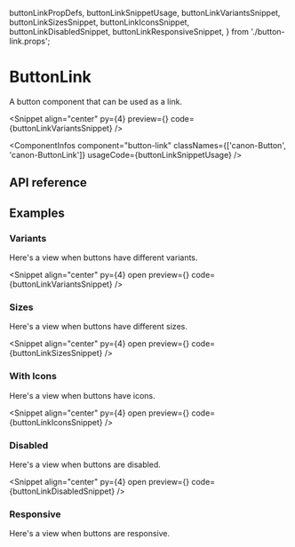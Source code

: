   buttonLinkPropDefs,
  buttonLinkSnippetUsage,
  buttonLinkVariantsSnippet,
  buttonLinkSizesSnippet,
  buttonLinkIconsSnippet,
  buttonLinkDisabledSnippet,
  buttonLinkResponsiveSnippet,
} from './button-link.props';

# ButtonLink

A button component that can be used as a link.

<Snippet
  align="center"
  py={4}
  preview={<ButtonLinkSnippet story="Variants" />}
  code={buttonLinkVariantsSnippet}
/>

<ComponentInfos
  component="button-link"
  classNames={['canon-Button', 'canon-ButtonLink']}
  usageCode={buttonLinkSnippetUsage}
/>

## API reference

<PropsTable data={buttonLinkPropDefs} />

## Examples

### Variants

Here's a view when buttons have different variants.

<Snippet
  align="center"
  py={4}
  open
  preview={<ButtonLinkSnippet story="Variants" />}
  code={buttonLinkVariantsSnippet}
/>

### Sizes

Here's a view when buttons have different sizes.

<Snippet
  align="center"
  py={4}
  open
  preview={<ButtonLinkSnippet story="Sizes" />}
  code={buttonLinkSizesSnippet}
/>

### With Icons

Here's a view when buttons have icons.

<Snippet
  align="center"
  py={4}
  open
  preview={<ButtonLinkSnippet story="WithIcons" />}
  code={buttonLinkIconsSnippet}
/>

### Disabled

Here's a view when buttons are disabled.

<Snippet
  align="center"
  py={4}
  open
  preview={<ButtonLinkSnippet story="Disabled" />}
  code={buttonLinkDisabledSnippet}
/>

### Responsive

Here's a view when buttons are responsive.

<CodeBlock code={buttonLinkResponsiveSnippet} />
